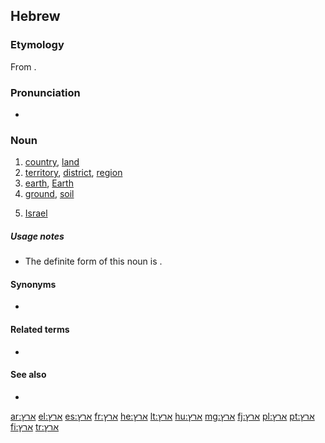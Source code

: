 ==Hebrew==

===Etymology===
From {{etyl|sem-pro|he}} {{recons|ʾarṣ́-|lang=sem-pro}}.

===Pronunciation===
* {{a|IL}} {{IPA|/ˈerets/|lang=he}}

===Noun===
{{he-noun|g=f|tr=érets|wv=אֶרֶץ|pl=ארצות|plwv=אֲרָצוֹת|cons=ארץ|conswv=אֶרֶץ־|plcons=ארצות|plconswv=אַרְצוֹת־|pausalwv=אָרֶץ|pausaltr=árets}}

# [[country]], [[land]]
# [[territory]], [[district]], [[region]]
# [[earth]], [[Earth]]
# [[ground]], [[soil]]
# {{context|definite|popular|lang=he}} [[Israel]]

=====Usage notes=====
* The definite form of this noun is {{term|sc=Hebr|הארץ|lang=he|הָאָרֶץ|tr=haárets}}.

====Synonyms====
* {{l|he|אדמה|tr=adamá}}

====Related terms====
* {{l|he|ארצי|tr=arétzi}}

====See also====
* {{l|he|מדינה|tr=m'diná}}

[[ar:ארץ]]
[[el:ארץ]]
[[es:ארץ]]
[[fr:ארץ]]
[[he:ארץ]]
[[lt:ארץ]]
[[hu:ארץ]]
[[mg:ארץ]]
[[fj:ארץ]]
[[pl:ארץ]]
[[pt:ארץ]]
[[fi:ארץ]]
[[tr:ארץ]]
